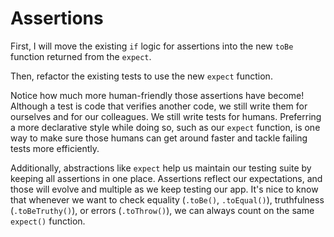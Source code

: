 # Assertions

<EpicVideo url="https://www.epicweb.dev/workshops/testing-fundamentals/test-structure/imperative-vs-declarative-assertions/solution" />

First, I will move the existing `if` logic for assertions into the new `toBe` function returned from the `expect`.

<CodeFile file="greet.ts" range="12-20" highlight="15-17" />

Then, refactor the existing tests to use the new `expect` function.

<CodeFile file="greet.ts" range="9-10" />

Notice how much more human-friendly those assertions have become! Although a test is code that verifies another code, we still write them for ourselves and for our colleagues. We still write tests for humans. Preferring a more declarative style while doing so, such as our `expect` function, is one way to make sure those humans can get around faster and tackle failing tests more efficiently.

Additionally, abstractions like `expect` help us maintain our testing suite by keeping all assertions in one place. Assertions reflect our expectations, and those will evolve and multiple as we keep testing our app. It's nice to know that whenever we want to check equality (`.toBe()`, `.toEqual()`), truthfulness (`.toBeTruthy()`), or errors (`.toThrow()`), we can always count on the same `expect()` function.
